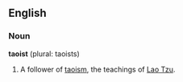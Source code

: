 ==English==
===Noun===
'''taoist''' (plural: taoists)
#A follower of [[taoism]], the teachings of [[Lao Tzu]].